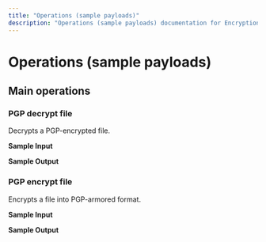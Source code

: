 ```yaml
---
title: "Operations (sample payloads)"
description: "Operations (sample payloads) documentation for Encryption Helper connector"
---
```


# Operations (sample payloads)

## Main operations

### PGP decrypt file

Decrypts a PGP-encrypted file.

**Sample Input**

**Sample Output**

### PGP encrypt file

Encrypts a file into PGP-armored format.

**Sample Input**

**Sample Output**
